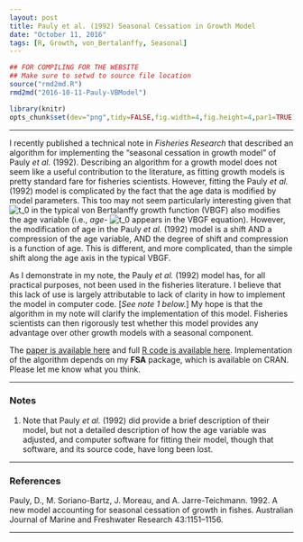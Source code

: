 ```yaml
---
layout: post
title: Pauly et al. (1992) Seasonal Cessation in Growth Model
date: "October 11, 2016"
tags: [R, Growth, von_Bertalanffy, Seasonal]
---
```

```r
## FOR COMPILING FOR THE WEBSITE
## Make sure to setwd to source file location
source("rmd2md.R")
rmd2md("2016-10-11-Pauly-VBModel")
```

```r
library(knitr)
opts_chunk$set(dev="png",tidy=FALSE,fig.width=4,fig.height=4,par1=TRUE)
```

----

I recently published a technical note in *Fisheries Research* that described an algorithm for implementing the "seasonal cessation in growth model" of Pauly *et al.* (1992).  Describing an algorithm for a growth model does not seem like a useful contribution to the literature, as fitting growth models is pretty standard fare for fisheries scientists.  However, fitting the Pauly *et al.* (1992) model is complicated by the fact that the age data is modified by model parameters.  This too may not seem particularly interesting given that ![t_0](http://derekogle.com/fishR/img/t_0.jpg) in the typical von Bertalanffy growth function (VBGF) also modifies the age variable (i.e., *age-* ![t_0](http://derekogle.com/fishR/img/t_0.jpg) appears in the VBGF equation).  However, the modification of age in the Pauly *et al.* (1992) model is a shift AND a compression of the age variable, AND the degree of shift and compression is a function of age.  This is different, and more complicated, than the simple shift along the age axis in the typical VBGF.

As I demonstrate in my note, the Pauly *et al.* (1992) model has, for all practical purposes, not been used in the fisheries literature. I believe that this lack of use is largely attributable to lack of clarity in how to implement the model in computer code. [*See note 1 below.*] My hope is that the algorithm in my note will clarify the implementation of this model.  Fisheries scientists can then rigorously test whether this model provides any advantage over other growth models with a seasonal component.

The [paper is available here](http://derekogle.com/resources/pubs/Ogle_2017_PaulyetalModel.pdf) and full [R code is available here](http://derekogle.com/resources/pubs/SeasonalGrowth_Analysis.R). Implementation of the algorithm depends on my **FSA** package, which is available on CRAN. Please let me know what you think.

----

### Notes

1. Note that Pauly *et al.* (1992) did provide a brief description of their model, but not a detailed description of how the age variable was adjusted, and computer software for fitting their model, though that software, and its source code, have long been lost.

----

### References

Pauly, D., M. Soriano-Bartz, J. Moreau, and A. Jarre-Teichmann. 1992. A new model accounting for seasonal cessation of growth in fishes. Australian Journal of Marine and Freshwater Research 43:1151–1156.

----
